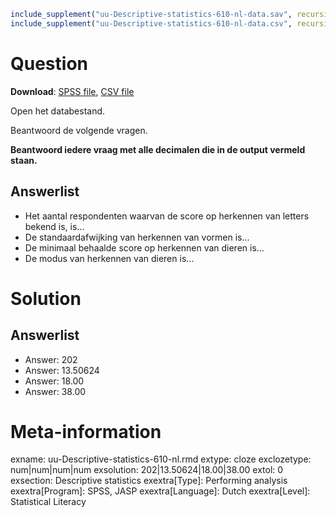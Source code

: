 ```{r, echo = FALSE, results = "hide"}
include_supplement("uu-Descriptive-statistics-610-nl-data.sav", recursive = TRUE)
include_supplement("uu-Descriptive-statistics-610-nl-data.csv", recursive = TRUE)
```

Question
========

**Download**: [SPSS file](uu-Descriptive-statistics-610-nl-data.sav), [CSV file](uu-Descriptive-statistics-610-nl-data.csv)

Open het databestand.

Beantwoord de volgende vragen. 

**Beantwoord iedere vraag met alle decimalen die in de output vermeld staan.**

Answerlist
----------
* Het aantal respondenten waarvan de score op herkennen van letters bekend is, is…
* De standaardafwijking van herkennen van vormen is…
* De minimaal behaalde score op herkennen van dieren is…
* De modus van herkennen van dieren is…

Solution
========

Answerlist
----------
* Answer: 202
* Answer: 13.50624
* Answer: 18.00
* Answer: 38.00


Meta-information
================
exname: uu-Descriptive-statistics-610-nl.rmd
extype: cloze
exclozetype: num|num|num|num 
exsolution: 202|13.50624|18.00|38.00
extol: 0
exsection: Descriptive statistics
exextra[Type]: Performing analysis
exextra[Program]: SPSS, JASP
exextra[Language]: Dutch
exextra[Level]: Statistical Literacy